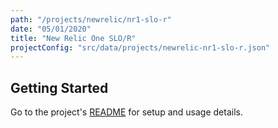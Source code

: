 ```yaml
---
path: "/projects/newrelic/nr1-slo-r"
date: "05/01/2020"
title: "New Relic One SLO/R"
projectConfig: "src/data/projects/newrelic-nr1-slo-r.json"
---
```


## Getting Started

Go to the project's [README](https://github.com/newrelic/nr1-slo-r#readme) for setup and usage details.





